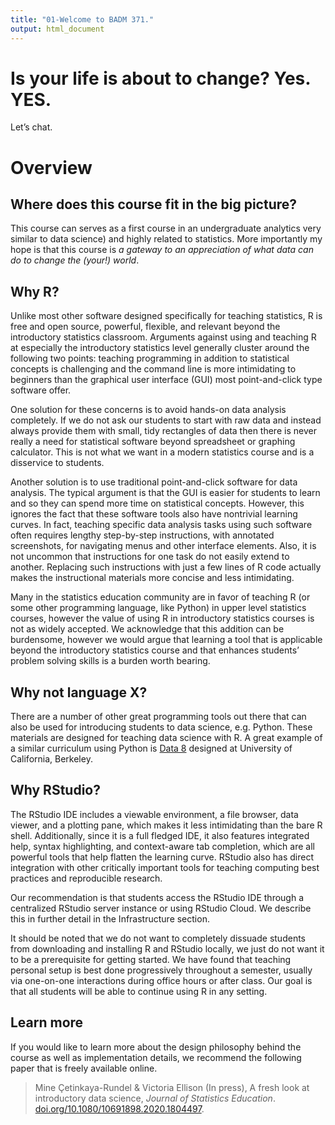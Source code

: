 ```yaml
---
title: "01-Welcome to BADM 371."
output: html_document
---
```


# Is your life is about to change?  Yes.  YES.
Let's chat.

# Overview {#overview}

## Where does this course fit in the big picture?

This course can serves as a first course in an undergraduate analytics very similar to data science) and highly related to statistics. More importantly my hope is that this course is *a gateway to an appreciation of what data can do to change the (your!) world*.

## Why R?

Unlike most other software designed specifically for teaching statistics, R is free and open source, powerful, flexible, and relevant beyond the introductory statistics classroom.
Arguments against using and teaching R at especially the introductory statistics level generally cluster around the following two points: teaching programming in addition to statistical concepts is challenging and the command line is more intimidating to beginners than the graphical user interface (GUI) most point-and-click type software offer.

One solution for these concerns is to avoid hands-on data analysis completely.
If we do not ask our students to start with raw data and instead always provide them with small, tidy rectangles of data then there is never really a need for statistical software beyond spreadsheet or graphing calculator.
This is not what we want in a modern statistics course and is a disservice to students.

Another solution is to use traditional point-and-click software for data analysis.
The typical argument is that the GUI is easier for students to learn and so they can spend more time on statistical concepts.
However, this ignores the fact that these software tools also have nontrivial learning curves.
In fact, teaching specific data analysis tasks using such software often requires lengthy step-by-step instructions, with annotated screenshots, for navigating menus and other interface elements.
Also, it is not uncommon that instructions for one task do not easily extend to another.
Replacing such instructions with just a few lines of R code actually makes the instructional materials more concise and less intimidating.

Many in the statistics education community are in favor of teaching R (or some other programming language, like Python) in upper level statistics courses, however the value of using R in introductory statistics courses is not as widely accepted.
We acknowledge that this addition can be burdensome, however we would argue that learning a tool that is applicable beyond the introductory statistics course and that enhances students' problem solving skills is a burden worth bearing.

## Why not language X?

There are a number of other great programming tools out there that can also be used for introducing students to data science, e.g.
Python.
These materials are designed for teaching data science with R.
A great example of a similar curriculum using Python is [Data 8](http://data8.org/) designed at University of California, Berkeley.

## Why RStudio?

The RStudio IDE includes a viewable environment, a file browser, data viewer, and a plotting pane, which makes it less intimidating than the bare R shell.
Additionally, since it is a full fledged IDE, it also features integrated help, syntax highlighting, and context-aware tab completion, which are all powerful tools that help flatten the learning curve.
RStudio also has direct integration with other critically important tools for teaching computing best practices and reproducible research.

Our recommendation is that students access the RStudio IDE through a centralized RStudio server instance or using RStudio Cloud.
We describe this in further detail in the Infrastructure section.

It should be noted that we do not want to completely dissuade students from downloading and installing R and RStudio locally, we just do not want it to be a prerequisite for getting started.
We have found that teaching personal setup is best done progressively throughout a semester, usually via one-on-one interactions during office hours or after class.
Our goal is that all students will be able to continue using R in any setting.

## Learn more

If you would like to learn more about the design philosophy behind the course as well as implementation details, we recommend the following paper that is freely available online.

> Mine Çetinkaya-Rundel & Victoria Ellison (In press), A fresh look at introductory data science, *Journal of Statistics Education*.
> [doi.org/10.1080/10691898.2020.1804497](https://doi.org/10.1080/10691898.2020.1804497).
